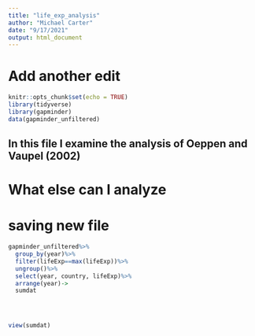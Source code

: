 ```yaml
---
title: "life_exp_analysis"
author: "Michael Carter"
date: "9/17/2021"
output: html_document
---
```

# Add another edit
```r
knitr::opts_chunk$set(echo = TRUE)
library(tidyverse)
library(gapminder)
data(gapminder_unfiltered)
```

## In this file I examine the analysis of Oeppen and Vaupel (2002)

# What else can I analyze

# saving new file    
```r


gapminder_unfiltered%>%
  group_by(year)%>%
  filter(lifeExp==max(lifeExp))%>%
  ungroup()%>%
  select(year, country, lifeExp)%>%
  arrange(year)->
  sumdat




view(sumdat)
```


